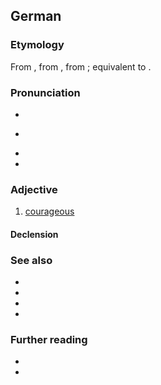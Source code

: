 ==German==

===Etymology===
From {{inh|de|gmh|muotic}}, from {{inh|de|goh|muotag}}, from {{inh|de|gem-pro|*mōdagaz}}; equivalent to {{affix|de|Mut|-ig}}.

===Pronunciation===
* {{IPA|de|/ˈmuːtɪç/}}
* {{IPA|de|/ˈmuːtɪk/}} {{a|southern Germany, Austria}}
* {{audio|de|De-mutig.ogg|Audio}}
* {{hyphenation|de|mu|tig}}

===Adjective===
{{de-adj|comp}}

# [[courageous]]
#: {{syn|de|couragiert|tapfer}}
#: {{ant|de|ängstlich|feige}}

====Declension====
{{de-adecl|comp}}

===See also===
* {{l|de|furchtlos}}
* {{l|de|kühn}}
* {{l|de|tapfer}}
* {{l|de|unerschrocken}}

===Further reading===
* {{R:Duden}}
* {{R:DWDS}}